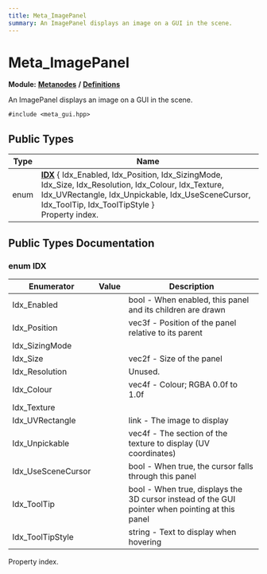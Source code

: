 ```yaml
---
title: Meta_ImagePanel
summary: An ImagePanel displays an image on a GUI in the scene. 
---
```


# Meta_ImagePanel

**Module:** **[Metanodes](../../modules/metanodes/index.mdx)** **/** **[Definitions](../../modules/metanodes/definitions.mdx)**

An ImagePanel displays an image on a GUI in the scene. 

`#include <meta_gui.hpp>`

## Public Types

| Type           | Name           |
| -------------- | -------------- |
| enum| **[IDX](#enum-idx)** \{ Idx_Enabled, Idx_Position, Idx_SizingMode, Idx_Size, Idx_Resolution, Idx_Colour, Idx_Texture, Idx_UVRectangle, Idx_Unpickable, Idx_UseSceneCursor, Idx_ToolTip, Idx_ToolTipStyle \}<br />Property index.  |

## Public Types Documentation

### enum IDX

| Enumerator | Value | Description |
| ---------- | ----- | ----------- |
| Idx_Enabled | | bool - When enabled, this panel and its children are drawn   |
| Idx_Position | | vec3f - Position of the panel relative to its parent   |
| Idx_SizingMode | |   |
| Idx_Size | | vec2f - Size of the panel   |
| Idx_Resolution | | Unused.   |
| Idx_Colour | | vec4f - Colour; RGBA 0.0f to 1.0f   |
| Idx_Texture | |   |
| Idx_UVRectangle | | link - The image to display   |
| Idx_Unpickable | | vec4f - The section of the texture to display (UV coordinates)   |
| Idx_UseSceneCursor | | bool - When true, the cursor falls through this panel   |
| Idx_ToolTip | | bool - When true, displays the 3D cursor instead of the GUI pointer when pointing at this panel   |
| Idx_ToolTipStyle | | string - Text to display when hovering   |

Property index. 
